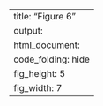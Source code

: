 ---
title: "Figure 6"
output:
  html_document:
    code_folding: hide
    fig_height: 5
    fig_width: 7
---